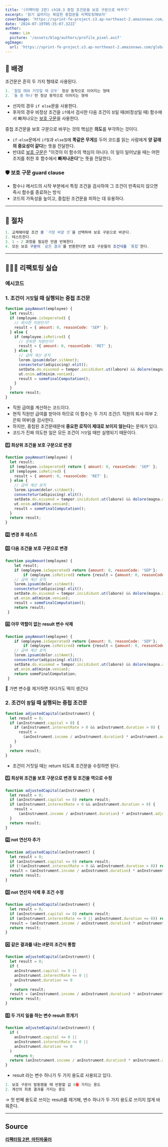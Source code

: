 ```yaml
---
title: '(리팩터링 2판) ch10.3 중첩 조건문을 보호 구문으로 바꾸기'
excerpt: '읽기 싫어지는 복잡한 중첩문들 리팩토링해보자'
coverImage: 'https://sprint-fe-project.s3.ap-northeast-2.amazonaws.com/globalnomad/profile_image/2-3_116_1720775346774.avif'
date: '2024-07-19T05:35:07.322Z'
author:
  name: Lim
  picture: '/assets/blog/authors/profile_pixel.avif'
ogImage:
  url: 'https://sprint-fe-project.s3.ap-northeast-2.amazonaws.com/globalnomad/profile_image/2-3_116_1720775346774.avif'
---
```


## 💭 배경

조건문은 흔히 두 가지 형태로 사용된다.

```jsx
1. `참일 때와 거짓일 때 모두` 정상 동작으로 이어지는 형태
2. `둘 중 하나`만 정상 동작으로 이어지는 형태
```

- 선자의 경우 `if else`문을 사용한다.
- 후자의 경우 비정상 조건을 `if`에서 검사한 다음 조건이 `참`일 때(비정상일 때) 함수에서 빠져나오는 <u>보호 구문</u>을 사용한다.

중첩 조건문을 보호 구문으로 바꾸는 것의 핵심은 **의도**를 부각하는 것이다.

- `if-else`문에서 `if절`과 `else절`에 **똑같은 무게**를 두어 코드를 읽는 사람에게 **양 갈래의 중요성이 같다**는 뜻을 전달한다.
- 반대로 <u>보호 구문</u>은 "이것이 이 함수의 핵심이 아니다. 이 일이 일어났을 때는 어떤 조치를 취한 후 함수에서 **빠져나온다**"는 뜻을 전달한다.

### 🛡️ 보호 구문 guard clause

- 함수나 메서드의 시작 부분에서 특정 조건을 검사하여 그 조건이 만족되지 않으면 즉시 함수를 종료하는 방식
- 코드의 가독성을 높이고, 중첩된 조건문을 피하는 데 유용하다.

---

## 📏 절차

```jsx
1. 교체해야할 조건 중 `가장 바깥 것`을 선택하여 보호 구문으로 바꾼다.
2. 테스트한다.
3. 1 ~ 2 과정을 필요한 만큼 반복한다.
4. 모든 보호 구문이 `같은 결과`를 반환한다면 보호 구문들의 조건식을 `통합`한다.
```

---

## 🧑🏻‍🏭 리팩토링 실습

### 예시코드

### 1. 조건이 `거짓`일 때 실행되는 중첩 조건문

```jsx
function payAmount(employee) {
  let result;
  if (employee.isSeperated) {
    // 퇴사한 직원인가?
    result = { amount: 0, reasonCode: 'SEP' };
  } else {
    if (employee.isRetired) {
      // 은퇴한 직원인가?
      result = { amount: 0, reasonCode: 'RET' };
    } else {
      // 급여 계산 로직
      lorem.ipsum(dolor.sitAmet);
      consectetur(adipiscing).elit();
      setDate.do.eiusmod = tempor.incididunt.ut(labore) && dolore(magna.aliqua);
      ut.enim.ad(minim.veniam);
      result = someFinalComputation();
    }
  }
  return result;
}
```

- 직원 급여를 계산하는 코드이다.
- 현직 직원만 급여를 받아야 하므로 이 함수는 두 가지 조건(1. 직원의 퇴사 여부 2. 은퇴 여부)을 검사한다.
- 하지만, 중첩된 조건문때문에 **중요한 로직이 제대로 보이지 않는다**는 문제가 있다.
- 코드가 진짜 의도한 일은 모든 조건이 `거짓`일 때만 실행되기 때문이다.

#### 1️⃣ 최상위 조건을 보호 구문으로 변경

```jsx
function payAmount(employee) {
  let result;
  if (employee.isSeperated) return { amount: 0, reasonCode: 'SEP' };
  if (employee.isRetired) {
    result = { amount: 0, reasonCode: 'RET' };
  } else {
    // 급여 계산 로직
    lorem.ipsum(dolor.sitAmet);
    consectetur(adipiscing).elit();
    setDate.do.eiusmod = tempor.incididunt.ut(labore) && dolore(magna.aliqua);
    ut.enim.ad(minim.veniam);
    result = someFinalComputation();
  }
  return result;
}
```

#### 2️⃣ 변경 후 테스트

#### 3️⃣ 다음 조건을 보호 구문으로 변경

```jsx
function payAmount(employee) {
    let result;
    if (employee.isSeperated) return {amount: 0, reasonCode: 'SEP'};
		if (employee.isRetired) return {result = {amount: 0, reasonCode: 'RET'};}
    // 급여 계산 로직
    lorem.ipsum(dolor.sitAmet);
    consectetur(adipiscing).elit();
    setDate.do.eiusmod = tempor.incididunt.ut(labore) && dolore(magna.aliqua);
    ut.enim.ad(minim.veniam);
    result = someFinalComputation();
    return result;
 }
```

#### 4️⃣ 아무 역할이 없는 result 변수 삭제

```jsx
function payAmount(employee) {
    if (employee.isSeperated) return {amount: 0, reasonCode: 'SEP'};
		if (employee.isRetired) return {result = {amount: 0, reasonCode: 'RET'};}
    // 급여 계산 로직
    lorem.ipsum(dolor.sitAmet);
    consectetur(adipiscing).elit();
    setDate.do.eiusmod = tempor.incididunt.ut(labore) && dolore(magna.aliqua);
    ut.enim.ad(minim.veniam);
    return someFinalComputation;
 }
```

<aside>
👀 가변 변수를 제거하면 자다가도 떡이 생긴다

</aside>

### 2. 조건이 `참`일 때 실행되는 중첩 조건문

```jsx
function adjustedCapital(anInstrument) {
  let result = 0;
  if (anInstrument.capital > 0) {
    if (anInstrument.interestRate > 0 && anInstrument.duration > 0) {
      result =
        (anInstrument.income / anInstrument.duration) * anInstrument.adjustmentFactor;
    }
  }
  return result;
}
```

- 조건이 거짓일 때는 return 되도록 조건문을 수정하면 된다.

#### 1️⃣ 최상위 조건을 보호 구문으로 변경 및 조건을 역으로 수정

```jsx
function adjustedCapital(anInstrument) {
  let result = 0;
  if (anInstrument.capital <= 0) return result;
  if (anInstrument.interestRate > 0 && anInstrument.duration > 0) {
    result =
      (anInstrument.income / anInstrument.duration) * anInstrument.adjustmentFactor;
  }
  return result;
}
```

#### 2️⃣ not 연산자 추가

```jsx
function adjustedCapital(anInstrument) {
  let result = 0;
  if (anInstrument.capital <= 0) return result;
  if (!(anInstrument.interestRate > 0 && anInstrument.duration > 0)) return result;
  result = (anInstrument.income / anInstrument.duration) * anInstrument.adjustmentFactor;
  return result;
}
```

#### 3️⃣ not 연산자 삭제 후 조건 수정

```jsx
function adjustedCapital(anInstrument) {
  let result = 0;
  if (anInstrument.capital <= 0) return result;
  if (anInstrument.interestRate <= 0 || anInstrument.duration <= 0)) return result;
  result = (anInstrument.income / anInstrument.duration) * anInstrument.adjustmentFactor;
  return result;
}
```

#### 4️⃣ 같은 결과를 내는 if문의 조건식 통합

```jsx
function adjustedCapital(anInstrument) {
  let result = 0;
  if (
    anInstrument.capital <= 0 ||
    anInstrument.interestRate <= 0 ||
    anInstrument.duration <= 0
  )
    return result;
  result = (anInstrument.income / anInstrument.duration) * anInstrument.adjustmentFactor;
  return result;
}
```

#### 5️⃣ 두 가지 일을 하는 변수 result 쪼개기

```jsx
function adjustedCapital(anInstrument) {
  if (
    anInstrument.capital <= 0 ||
    anInstrument.interestRate <= 0 ||
    anInstrument.duration <= 0
  )
    return 0;
  return (anInstrument.income / anInstrument.duration) * anInstrument.adjustmentFactor;
}
```

- result 라는 변수 하나가 두 가지 용도로 사용되고 있다.

```jsx
1. 보호 구문이 발동됐을 때 반환할 값 0을 가지는 용도
2. 계산의 최종 결과를 가지는 용도
```

→ 첫 번째 용도로 쓰이는 result를 제거해, 변수 하나가 두 가지 용도로 쓰이지 않게 바꿔준다.

---

## Source

[**리팩터링 2판, 마틴파울러**](https://www.yes24.com/Product/Goods/89649360)

